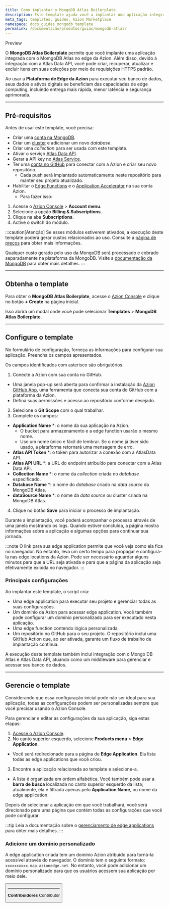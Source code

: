 ```yaml
---
title: Como implantar o MongoDB Atlas Boilerplate
description: Este template ajuda você a implantar uma aplicação integrada com o MomgoDB Atlas no edge e gerenciá-la via API.
meta_tags: templates, guides, Azion Marketplace
namespace: docs_guides_mongodb_template
permalink: /documentacao/produtos/guias/mongodb-atlas/
---
```


<Badge variant="accent">
Preview
</Badge>

O **MongoDB Atlas Boilerplate** permite que você implante uma aplicação integrada com o MomgoDB Atlas no edge da Azion. Além disso, devido à integração com a Atlas Data API, você pode criar, recuperar, atualizar e excluir itens em suas coleções por meio de requisições HTTPS padrão.

Ao usar a **Plataforma de Edge da Azion** para executar seu banco de dados, seus dados e ativos digitais se beneficiam das capacidades de edge computing, incluindo entrega mais rápida, menor latência e segurança aprimorada.

---

## Pré-requisitos

Antes de usar este template, você precisa:

- Criar uma [conta na MongoDB](https://www.mongodb.com/cloud/atlas/register).
- Criar um [cluster](https://www.mongodb.com/docs/atlas/create-database-deployment/) e adicionar um novo *database*.
- Criar uma *collection* para ser usada com este template.
- Ativar o serviço [Atlas Data API](https://www.mongodb.com/docs/atlas/app-services/data-api/).
- Gerar a API key no [Atlas Service](https://www.mongodb.com/docs/atlas/app-services/authentication/api-key/#std-label-api-key-authentication).
- Ter uma [conta no GitHub](https://github.com/signup) para conectar com a Azion e criar seu novo repositório.
  - Cada push será implantado automaticamente neste repositório para manter seu projeto atualizado.
- Habilitar o [Edge Functions](/pt-br/documentacao/produtos/build/edge-application/edge-functions/) e o [Application Accelerator](/pt-br/documentacao/produtos/build/edge-application/application-accelerator/) na sua conta Azion.
  - Para fazer isso:

1. Acesse o [Azion Console](https://console.azion.com/) > **Account menu**.
2. Selecione a opção **Billing & Subscriptions**.
3. Clique na aba **Subscriptions**.
4. Active o switch do módulo.

:::caution[Atenção]
Se esses módulos estiverem ativados, a execução deste template poderá gerar custos relacionados ao uso. Consulte a [página de preços](/pt-br/documentacao/produtos/precos/) para obter mais informações.

Qualquer custo gerado pelo uso da MongoDB será processado e cobrado separadamente na plataforma da MongoDB. Visite a [documentação da MongoDB](https://www.mongodb.com/docs/atlas/) para obter mais detalhes.
:::

---

## Obtenha o template

Para obter o **MongoDB Atlas Boilerplate**, acesse o [Azion Console](/pt-br/documentacao/produtos/guias/como-acessar-o-rtm/) e clique no botão **+ Create** na página inicial.

Isso abrirá um modal onde você pode selecionar **Templates** > **MongoDB Atlas Boilerplate**.

---

## Configure o template

No formulário de configuração, forneça as informações para configurar sua aplicação. Preencha os campos apresentados.

Os campos identificados com asterisco são obrigatórios.

1. Conecte a Azion com sua conta no GitHub.
- Uma janela pop-up será aberta para confirmar a instalação da [Azion GitHub App](/pt-br/documentacao/produtos/guias/azion-github-app/), uma ferramenta que conecta sua conta do GitHub com a plataforma da Azion.
- Defina suas permissões e acesso ao repositório conforme desejado.
2. Selecione o **Git Scope** com o qual trabalhar.
3. Complete os campos:
- **Application Name** *: o nome da sua aplicação na Azion.
  - O bucket para armazenamento e a edge function usarão o mesmo nome.
  - Use um nome único e fácil de lembrar. Se o nome já tiver sido usado, a plataforma retornará uma mensagem de erro.
- **Atlas API Token** *: o token para autorizar a conexão com a AtlasData API.
- **Atlas API URL** *: a URL do endpoint atribuído para conectar com a Atlas Data API.
- **Collection Name** *: o nome da *collection* criada no *database* especificado.
- **Database Name** *: o nome do *database* criado na *data source* da MongoDB Atlas.
- **dataSource Name** *: o nome da *data source* ou cluster criada na MongoDB Atlas.
4. Clique no botão **Save** para iniciar o processo de implantação.

Durante a implantação, você poderá acompanhar o processo através de uma janela mostrando os logs. Quando estiver concluída, a página mostra informações sobre a aplicação e algumas opções para continuar sua jornada.

:::note
O link para sua edge application permite que você veja como ela fica no navegador. No entanto, leva um certo tempo para propagar e configurá-la nas edge locations da Azion. Pode ser necessário aguardar alguns minutos para que a URL seja ativada e para que a página da aplicação seja efetivamente exibida no navegador.
:::


### Principais configurações

Ao implantar este template, o script cria:

- Uma edge application para executar seu projeto e gerenciar todas as suas configurações.
- Um domínio da Azion para acessar edge application. Você também pode configurar um domínio personalizado para ser executado nesta aplicação.
- Uma edge function contendo lógica personalizada.
- Um repositório no GitHub para o seu projeto. O repositório inclui uma GitHub Action que, ao ser ativada, garante um fluxo de trabalho de implantação contínua.

A execução deste template também inclui integração com o Mongo DB Atlas e Atlas Data API, atuando como um middleware para gerenciar e acessar seu banco de dados.

---

## Gerencie o template

Considerando que essa configuração inicial pode não ser ideal para sua aplicação, todas as configurações podem ser personalizadas sempre que você precisar usando o Azion Console.

Para gerenciar e editar as configurações da sua aplicação, siga estas etapas:

1. [Acesse o Azion Console](https://console.azion.com/).
2. No canto superior esquerdo, selecione **Products menu** > **Edge Application**.
- Você será redirecionado para a página de **Edge Application**. Ela lista todas as edge applications que você criou.
3. Encontre a aplicação relacionada ao template e selecione-a.
- A lista é organizada em ordem alfabética. Você também pode usar a **barra de busca** localizada no canto superior esquerdo da lista; atualmente, ela é filtrada apenas pelo **Application Name**, ou nome da edge application.

Depois de selecionar a aplicação em que você trabalhará, você será direcionado para uma página que contém todas as configurações que você pode configurar.

:::tip
Leia a documentação sobre o [gerenciamento de edge applications](/pt-br/documentacao/produtos/build/edge-application/primeiros-passos/) para obter mais detalhes.
:::

### Adicione um domínio personalizado

A edge application criada tem um domínio Azion atribuído para torná-la acessível através do navegador. O domínio tem o seguinte formato: `xxxxxxxxxx.map.azionedge.net`. No entanto, você pode adicionar um domínio personalizado para que os usuários acessem sua aplicação por meio dele.


<Button href="/pt-br/documentacao/produtos/guias/configurar-dominio/" text="consulte o guia para configurar domínios" variant="secondary" /> 

---


**Contribuidores** <ContributorList>Contributor</ContributorList>


